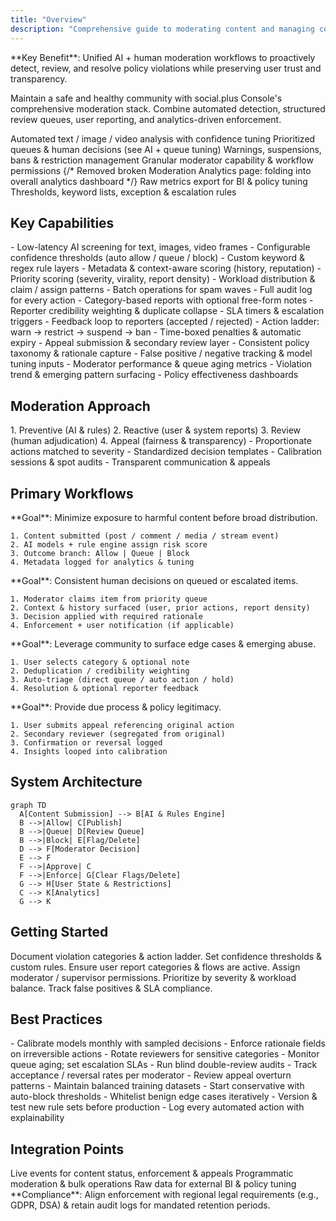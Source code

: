 ```yaml
---
title: "Overview"
description: "Comprehensive guide to moderating content and managing community safety through the social.plus Console"
---
```


<Info>
**Key Benefit**: Unified AI + human moderation workflows to proactively detect, review, and resolve policy violations while preserving user trust and transparency.
</Info>

Maintain a safe and healthy community with social.plus Console's comprehensive moderation stack. Combine automated detection, structured review queues, user reporting, and analytics-driven enforcement.

<CardGroup cols={3}>
  <Card title="AI Detection" icon="robot" href="../ai-content-moderation">
    Automated text / image / video analysis with confidence tuning
  </Card>
  <Card title="Manual Review" icon="eye" href="../ai-content-moderation">
    Prioritized queues & human decisions (see AI + queue tuning)
  </Card>
  <Card title="User Actions" icon="user-shield" href="#enforcement--appeals">
    Warnings, suspensions, bans & restriction management
  </Card>
  <Card title="Roles & Privileges" icon="shield-check" href="roles-and-privileges">
    Granular moderator capability & workflow permissions
  </Card>
  {/* Removed broken Moderation Analytics page: folding into overall analytics dashboard */}
  <Card title="Analytics Export" icon="chart-bar" href="../../social+-portal/dashboard/raw-data-export">
    Raw metrics export for BI & policy tuning
  </Card>
  <Card title="Policy Configuration" icon="gear" href="../ai-content-moderation">
    Thresholds, keyword lists, exception & escalation rules
  </Card>
</CardGroup>

## Key Capabilities

<AccordionGroup>
  <Accordion title="Real-Time & Pre-Publish Filtering">
    - Low-latency AI screening for text, images, video frames
    - Configurable confidence thresholds (auto allow / queue / block)
    - Custom keyword & regex rule layers
    - Metadata & context-aware scoring (history, reputation)
  </Accordion>
  <Accordion title="Structured Review Queues">
    - Priority scoring (severity, virality, report density)
    - Workload distribution & claim / assign patterns
    - Batch operations for spam waves
    - Full audit log for every action
  </Accordion>
  <Accordion title="User Reporting Pipeline">
    - Category-based reports with optional free-form notes
    - Reporter credibility weighting & duplicate collapse
    - SLA timers & escalation triggers
    - Feedback loop to reporters (accepted / rejected)
  </Accordion>
  <Accordion title="Enforcement & Appeals">
    - Action ladder: warn → restrict → suspend → ban
    - Time-boxed penalties & automatic expiry
    - Appeal submission & secondary review layer
    - Consistent policy taxonomy & rationale capture
  </Accordion>
  <Accordion title="Analytics & Quality">
    - False positive / negative tracking & model tuning inputs
    - Moderator performance & queue aging metrics
    - Violation trend & emerging pattern surfacing
    - Policy effectiveness dashboards
  </Accordion>
</AccordionGroup>

## Moderation Approach

<AccordionGroup>
  <Accordion title="Layered Strategy">
    1. Preventive (AI & rules)  
    2. Reactive (user & system reports)  
    3. Review (human adjudication)  
    4. Appeal (fairness & transparency)
  </Accordion>
  <Accordion title="Fairness & Consistency">
    - Proportionate actions matched to severity
    - Standardized decision templates
    - Calibration sessions & spot audits
    - Transparent communication & appeals
  </Accordion>
</AccordionGroup>

## Primary Workflows

<Tabs>
  <Tab title="AI Screening">
    **Goal**: Minimize exposure to harmful content before broad distribution.
    
    1. Content submitted (post / comment / media / stream event)
    2. AI models + rule engine assign risk score
    3. Outcome branch: Allow | Queue | Block
    4. Metadata logged for analytics & tuning
  </Tab>
  <Tab title="Manual Review">
    **Goal**: Consistent human decisions on queued or escalated items.
    
    1. Moderator claims item from priority queue
    2. Context & history surfaced (user, prior actions, report density)
    3. Decision applied with required rationale
    4. Enforcement + user notification (if applicable)
  </Tab>
  <Tab title="User Reporting">
    **Goal**: Leverage community to surface edge cases & emerging abuse.
    
    1. User selects category & optional note
    2. Deduplication / credibility weighting
    3. Auto-triage (direct queue / auto action / hold)
    4. Resolution & optional reporter feedback
  </Tab>
  <Tab title="Appeals">
    **Goal**: Provide due process & policy legitimacy.
    
    1. User submits appeal referencing original action
    2. Secondary reviewer (segregated from original)
    3. Confirmation or reversal logged
    4. Insights looped into calibration
  </Tab>
</Tabs>

## System Architecture

```mermaid
graph TD
  A[Content Submission] --> B[AI & Rules Engine]
  B -->|Allow| C[Publish]
  B -->|Queue| D[Review Queue]
  B -->|Block| E[Flag/Delete]
  D --> F[Moderator Decision]
  E --> F
  F -->|Approve| C
  F -->|Enforce| G[Clear Flags/Delete]
  G --> H[User State & Restrictions]
  C --> K[Analytics]
  G --> K
```

## Getting Started

<Steps>
  <Step title="Define Policies">Document violation categories & action ladder.</Step>
  <Step title="Configure AI">Set confidence thresholds & custom rules.</Step>
  <Step title="Enable Reporting">Ensure user report categories & flows are active.</Step>
  <Step title="Set Roles">Assign moderator / supervisor permissions.</Step>
  <Step title="Tune Queues">Prioritize by severity & workload balance.</Step>
  <Step title="Monitor Metrics">Track false positives & SLA compliance.</Step>
</Steps>

## Best Practices

<AccordionGroup>
  <Accordion title="Operational Excellence">
    - Calibrate models monthly with sampled decisions
    - Enforce rationale fields on irreversible actions
    - Rotate reviewers for sensitive categories
    - Monitor queue aging; set escalation SLAs
  </Accordion>
  <Accordion title="Bias & Quality Control">
    - Run blind double-review audits
    - Track acceptance / reversal rates per moderator
    - Review appeal overturn patterns
    - Maintain balanced training datasets
  </Accordion>
  <Accordion title="Automation Hygiene">
    - Start conservative with auto-block thresholds
    - Whitelist benign edge cases iteratively
    - Version & test new rule sets before production
    - Log every automated action with explainability
  </Accordion>
</AccordionGroup>

## Integration Points

<CardGroup cols={3}>
  <Card title="Webhook" icon="code" href="../../social+-apis-and-services/webhook-event">
    Live events for content status, enforcement & appeals
  </Card>
  <Card title="API Endpoints" icon="cloud" href="../../social+-apis-and-services/README">
    Programmatic moderation & bulk operations
  </Card>
  <Card title="Analytics Export" icon="file-export" href="../../social+-portal/dashboard/raw-data-export">
    Raw data for external BI & policy tuning
  </Card>
</CardGroup>


<Warning>
**Compliance**: Align enforcement with regional legal requirements (e.g., GDPR, DSA) & retain audit logs for mandated retention periods.
</Warning>

